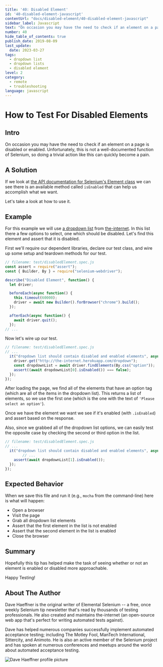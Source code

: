 ```yaml
---
title: '40: Disabled Element'
id: '40-disabled-element-javascript'
contentUrl: "docs/disabled-element/40-disabled-element-javascript"
sidebar_label: Javascript
text: "On occasion you may have the need to check if an element on a page is disabled or enabled. Unfortunately, this is not a well-documented function of Selenium, so doing a trivial action like this can quickly become a pain."
number: 40
hide_table_of_contents: true
publish_date: 2019-08-09
last_update:
  date: 2023-03-27
tags:
  - dropdown list
  - dropdown lists
  - disabled element
level: 2
category:
  - remote
  - troubleshooting
language: javascript
---
```


# How to Test For Disabled Elements

## Intro

On occasion you may have the need to check if an element on a page is disabled or enabled. Unfortunately, this is not a well-documented function of Selenium, so doing a trivial action like this can quickly become a pain.

## A Solution

If we look at [the API documentation for Selenium's Element class](https://seleniumhq.github.io/selenium/docs/api/javascript/module/selenium-webdriver/lib/webdriver_exports_WebElement.html#isEnabled) we can see there is an available method called `isEnabled` that can help us accomplish what we want.

Let's take a look at how to use it.

## Example

For this example we will use [a dropdown list](http://the-internet.herokuapp.com/dropdown) from [the-internet](http://github.com/tourdedave/the-internet). In this list there a few options to select, one which should be disabled. Let's find this element and assert that it is disabled.

First we'll require our dependent libraries, declare our test class, and wire up some setup and teardown methods for our test.

```javascript
// filename: test/disabledElement.spec.js
const assert = require("assert");
const { Builder, By } = require("selenium-webdriver");

describe("Disabled Element", function() {
  let driver;

  beforeEach(async function() {
    this.timeout(60000);
    driver = await new Builder().forBrowser("chrome").build();
  });

  afterEach(async function() {
    await driver.quit();
  });
// ...
```

Now let's wire up our test.

```javascript
// filename: test/disabledElement.spec.js
// ...
  it("dropdown list should contain disabled and enabled elements", async function() {
    driver.get("http://the-internet.herokuapp.com/dropdown");
    const dropdownList = await driver.findElements(By.css("option"));
    assert((await dropdownList[0].isEnabled()) === false);
  });
});
```

After loading the page, we find all of the elements that have an option tag (which are all of the items in the dropdown list). This returns a list of elements, so we use the first one (which is the one with the text of `'Please select an option'`).

Once we have the element we want we see if it's enabled (with `.isEnabled`) and assert based on the response.

Also, since we grabbed all of the dropdown list options, we can easily test the opposite case by checking the second or third option in the list.

```javascript
// filename: test/disabledElement.spec.js
// ...
  it("dropdown list should contain disabled and enabled elements", async function() {
		// ...
    assert(await dropdownList[1].isEnabled());
  });
});
```

## Expected Behavior

When we save this file and run it (e.g., `mocha` from the command-line) here is what will happen:

+ Open a browser
+ Visit the page
+ Grab all dropdown list elements
+ Assert that the first element in the list is not enabled
+ Assert that the second element in the list is enabled
+ Close the browser

## Summary

Hopefully this tip has helped make the task of seeing whether or not an element is enabled or disabled more approachable.

Happy Testing!

## About The Author

Dave Haeffner is the original writer of Elemental Selenium -- a free, once weekly Selenium tip newsletter that's read by thousands of testing professionals. He also created and maintains the-internet (an open-source web app that's perfect for writing automated tests against).

Dave has helped numerous companies successfully implement automated acceptance testing; including The Motley Fool, ManTech International, Sittercity, and Animoto. He is also an active member of the Selenium project and has spoken at numerous conferences and meetups around the world about automated acceptance testing.

![Dave Haeffner profile picture](/img/authors/dave-haeffner.jpeg#author-img 'a title')

